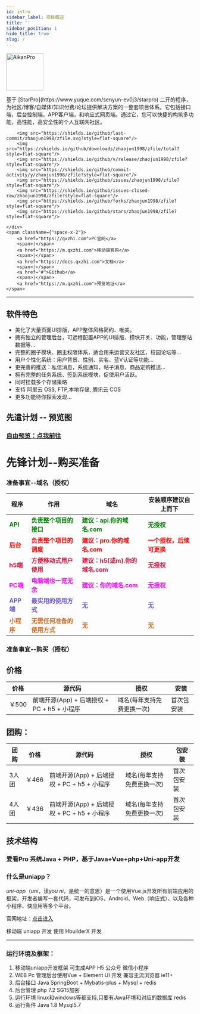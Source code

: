 ```yaml
---
id: intro
sidebar_label: 项目概述
title: ''
sidebar_position: 1
hide_title: true
slug: /
---
```


<div className="wwads-cn wwads-horizontal sm-hidden" data-id="235">
</div>
<div className={'text-center'}>
    <a href="https://qxzhi.com" target="_blank" rel="noopener noreferrer">
        <img width="100" src="https://tk.illlt.com:759/aikanpro/docs//img/aikan.png" alt="AikanPro" />
    </a>
    <p>基于 [StarPro](https://www.yuque.com/senyun-ev0j3/starpro) 二开的程序，为社区/博客/自媒体/知识付费/论坛提供解决方案的一整套项目体系。它包括接口端，后台控制端，APP客户端，和响应式网页端。通过它，您可以快捷的构筑多功能，高性能，高安全性的个人互联网社区。</p>
    <div className={'space-x-1'}>


        <img src="https://shields.io/github/last-commit/zhaojun1998/zfile.svg?style=flat-square"/>
        <img src="https://shields.io/github/downloads/zhaojun1998/zfile/total?style=flat-square"/>
        <img src="https://shields.io/github/v/release/zhaojun1998/zfile?style=flat-square"/>
        <img src="https://shields.io/github/commit-activity/y/zhaojun1998/zfile?style=flat-square"/>
        <img src="https://shields.io/github/issues/zhaojun1998/zfile?style=flat-square"/>
        <img src="https://shields.io/github/issues-closed-raw/zhaojun1998/zfile?style=flat-square"/>
        <img src="https://shields.io/github/forks/zhaojun1998/zfile?style=flat-square"/>
        <img src="https://shields.io/github/stars/zhaojun1998/zfile?style=flat-square"/>
       
    </div>
    <span className={"space-x-2"}>
        <a href="https://qxzhi.com">PC官网</a>
        <span>|</span>
        <a href="https://m.qxzhi.com">移动端官网</a>
        <span>|</span>
        <a href="https://docs.qxzhi.com">文档</a>
        <span>|</span>
        <a href="#">Github</a>
        <span>|</span>
        <a href="https://m.qxzhi.com">预览地址</a>
    </span>
</div>


------------------------------

## 软件特色

* 美化了大量页面UI排版，APP整体风格简约、唯美。
*  拥有独立的管理后台，可远程配置APP的UI排版、模块开关、功能，管理整站数据等... 
*  完整的圈子模块、圈主权限体系，适合用来运营交友社区，校园论坛等...
*  用户个性化系统：用户背景、性别、实名、蓝V认证等功能...
*  更完善的推送：私信消息，系统通知，帖子消息，商品定购推送...
*  拥有完整的任务系统、签到系统模块，促使用户活跃。
* 同时挂载多个存储策略
* 支持  阿里云 OSS, FTP,本地存储,  腾讯云 COS
* 更多功能待你探索发现...

## 先遣计划 -- 预览图

### **[自由预览：点我前往](feature/intr)**

# 先锋计划--购买准备

### 准备事宜--域名（授权）

| 程序                                    | 作用                       | 域名                           | 安装顺序建议自上而下     |
| --------------------------------------- | -------------------------- | ------------------------------ | ------------------------ |
| <font color="green">**API**</font>      | <font color="green">**负责整个项目的接口**</font>     | <font color="green">**建议：api.你的域名.com**</font>      | <font color="green">**无授权**</font>                |
| <font color="red">**后台**</font>       | <font color="red">**负责整个项目的调度**</font>       | <font color="red">**建议：pro.你的域名.com**</font>       | <font color="red">**一个授权，后续可更换**</font>   |
| <font color="#DC143C">**h5端**</font>   | <font color="#DC143C">**方便移动式用户使用**</font>       | <font color="#DC143C">**建议：h5(或m).你的域名.com**</font> | <font color="#DC143C">**无授权**</font>                 |
| <font color="#FF00FF">**PC端**</font>   | <font color="#FF00FF">**电脑端也一览无余**</font>         | <font color="#FF00FF">**建议：你的域名.com**</font>           | <font color="#FF00FF">**无授权**</font>                 |
| <font color="#6A5ACD">**APP端**</font>  | <font color="#6A5ACD">**最实用的使用方式**</font>         | <font color="#6A5ACD">**无**</font>                           | <font color="#6A5ACD">**无**</font>                     |
| <font color="#D2691E">**小程序**</font> | <font color="#D2691E">**无需任何准备的使用方式**</font>   | <font color="#D2691E">**无**</font>                           | <font color="#D2691E">**无**</font>                     |

### 准备事宜--购买（授权）

## 价格

| 价格  | 源代码                                      | 授权                       | 安装       |
| ----- | ------------------------------------------- | -------------------------- | ---------- |
| ￥500 | 前端开源(App) + 后端授权 + PC + h5 + 小程序 | 域名(每年支持免费更换一次) | 首次包安装 |

## 团购：

| 团购  | 价格  | 源代码                                      | 授权                       | 包安装     |
| ----- | ----- | ------------------------------------------- | -------------------------- | ---------- |
| 3人团 | ￥466 | 前端开源(App) + 后端授权 + PC + h5 + 小程序 | 域名(每年支持免费更换一次) | 首次包安装 |
| 4人团 | ￥436 | 前端开源(App) + 后端授权 + PC + h5 + 小程序 | 域名(每年支持免费更换一次) | 首次包安装 |

## 技术结构

### 爱看Pro 系统Java + PHP，基于Java+Vue+php+Uni-app开发

### 什么是uniapp？

*uni*-*app*（*uni*，读yo*u ni*，是统一的意思）是一个使用Vue.js开发所有前端应用的框架，开发者编写一套代码，可发布到iOS、Android、Web（响应式）、以及各种小程序、快应用等多个平台。

官网地址：[点击进入](https://uniapp.dcloud.io/)

移动端 uniapp 开发 使用 HbuilderX 开发

------

### 运行环境及框架：

1. 移动端uniapp开发框架 可生成APP H5 公众号 微信小程序
2. WEB Pc 管理后台使用Vue + Element UI 开发 兼容主流浏览器 ie11+
3. 后台接口 Java SpringBoot + Mybatis-plus + Mysql + redis
4. 后台管理 php 7.2 SG15加密
5. 运行环境 linux和windows等都支持,只要有Java环境和对应的数据库 redis
6. 运行条件 Java 1.8 Mysql5.7
